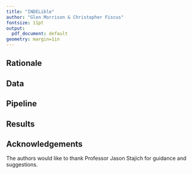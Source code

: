 ```yaml
---
title: "INDELible"
author: "Glen Morrison & Christopher Fiscus"
fontsize: 11pt
output:
  pdf_document: default
geometry: margin=1in
---
```

## Rationale

## Data 

## Pipeline  

## Results 

## Acknowledgements
The authors would like to thank Professor Jason Stajich for guidance and suggestions.  

